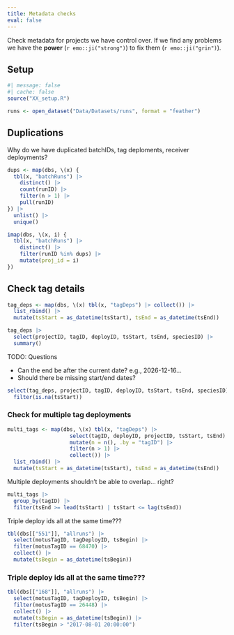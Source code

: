 ```yaml
---
title: Metadata checks
eval: false
---
```


Check metadata for projects we have control over. 
If we find any problems we have the **power** (`r emo::ji("strong")`) to fix them (`r emo::ji("grin")`).

## Setup
```r
#| message: false
#| cache: false
source("XX_setup.R")

runs <- open_dataset("Data/Datasets/runs", format = "feather")
```

## Duplications

Why do we have duplicated batchIDs, tag deploments, receiver deployments?

```r
dups <- map(dbs, \(x) {
  tbl(x, "batchRuns") |> 
    distinct() |>
    count(runID) |> 
    filter(n > 1) |> 
    pull(runID)
}) |>
  unlist() |>
  unique()

imap(dbs, \(x, i) {
  tbl(x, "batchRuns") |> 
    distinct() |>
    filter(runID %in% dups) |> 
    mutate(proj_id = i)
})

```


## Check tag details

```r
tag_deps <- map(dbs, \(x) tbl(x, "tagDeps") |> collect()) |>
  list_rbind() |>
  mutate(tsStart = as_datetime(tsStart), tsEnd = as_datetime(tsEnd))

tag_deps |>
  select(projectID, tagID, deployID, tsStart, tsEnd, speciesID) |>
  summary()
```


TODO: Questions

- Can the end be after the current date? e.g., 2026-12-16...
- Should there be missing start/end dates?

```r
select(tag_deps, projectID, tagID, deployID, tsStart, tsEnd, speciesID) |>
  filter(is.na(tsStart))
```


### Check for multiple tag deployments
```r
multi_tags <- map(dbs, \(x) tbl(x, "tagDeps") |> 
                    select(tagID, deployID, projectID, tsStart, tsEnd) |>
                    mutate(n = n(), .by = "tagID") |>
                    filter(n > 1) |>
                    collect()) |>
  list_rbind() |>
  mutate(tsStart = as_datetime(tsStart), tsEnd = as_datetime(tsEnd))
```

Multiple deployments shouldn't be able to overlap... right?

```r
multi_tags |>
  group_by(tagID) |>
  filter(tsEnd >= lead(tsStart) | tsStart <= lag(tsEnd))
```

Triple deploy ids all at the same time???
```r
tbl(dbs[["551"]], "allruns") |>
  select(motusTagID, tagDeployID, tsBegin) |>
  filter(motusTagID == 68470) |>
  collect() |>
  mutate(tsBegin = as_datetime(tsBegin))
```


### Triple deploy ids all at the same time???
```r
tbl(dbs[["168"]], "allruns") |>
  select(motusTagID, tagDeployID, tsBegin) |>
  filter(motusTagID == 26448) |>
  collect() |>
  mutate(tsBegin = as_datetime(tsBegin)) |>
  filter(tsBegin > "2017-08-01 20:00:00")
```
